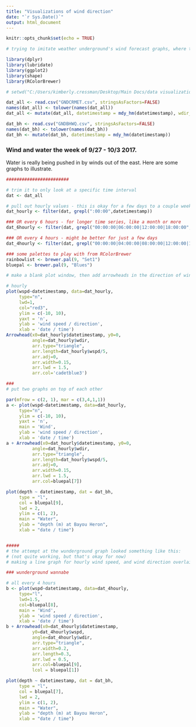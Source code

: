 ```yaml
---
title: "Visualizations of wind direction"
date: "`r Sys.Date()`"
output: html_document
---
```


```r
knitr::opts_chunk$set(echo = TRUE)
```

```r
# trying to imitate weather underground's wind forecast graphs, where there's a line for wind speed and every hour or two there's an arrowhead pointing in the direction of the wind

library(dplyr)
library(lubridate)
library(ggplot2)
library(shape)
library(RColorBrewer)

# setwd("C:/Users/kimberly.cressman/Desktop/Main Docs/data visualization/wind direction/oct2017")

dat_all <- read.csv("GNDCRMET.csv", stringsAsFactors=FALSE) 
names(dat_all) <- tolower(names(dat_all))
dat_all <- mutate(dat_all, datetimestamp = mdy_hm(datetimestamp), wdir_or = wdir, wdir = ifelse(wdir_or <= 270, 270 - wdir_or, 630 - wdir_or))

dat_bh <- read.csv("GNDBHWQ.csv", stringsAsFactors=FALSE) 
names(dat_bh) <- tolower(names(dat_bh))
dat_bh <- mutate(dat_bh, datetimestamp = mdy_hm(datetimestamp))
```

### Wind and water the week of 9/27 - 10/3 2017. 


Water is really being pushed in by winds out of the east. Here are some graphs to illustrate.


```r
########################

# trim it to only look at a specific time interval
dat <- dat_all 

# pull out hourly values - this is okay for a few days to a couple weeks
dat_hourly <- filter(dat, grepl(":00:00",datetimestamp))

### OR every 6 hours - for longer time series, like a month or more
dat_6hourly <- filter(dat, grepl("00:00:00|06:00:00|12:00:00|18:00:00",datetimestamp))

### OR every 4 hours - might be better for just a few days
dat_4hourly <- filter(dat, grepl("00:00:00|04:00:00|08:00:00|12:00:00|16:00:00|20:00:00",datetimestamp))

### some palettes to play with from RColorBrewer
rainbowlist <- brewer.pal(9, "Set1")
bluepal <- brewer.pal(9, "Blues")

# make a blank plot window, then add arrowheads in the direction of wind. Length of arrowheads is related to wind speed at a given time.

# hourly
plot(wspd~datetimestamp, data=dat_hourly, 
     type="n", 
     lwd=1, 
     col="red3", 
     ylim = c(-10, 10),
     yaxt = 'n',
     ylab = 'wind speed / direction',
     xlab = 'date / time')
Arrowhead(x0=dat_hourly$datetimestamp, y0=0, 
          angle=dat_hourly$wdir, 
          arr.type="triangle", 
          arr.length=dat_hourly$wspd/5, 
          arr.adj=0, 
          arr.width=0.15, 
          arr.lwd = 1.5,
          arr.col='cadetblue3')

###
# put two graphs on top of each other

par(mfrow = c(2, 1), mar = c(3,4,1,1))
a <- plot(wspd~datetimestamp, data=dat_hourly, 
     type="n", 
     ylim = c(-10, 10),
     yaxt = 'n',
     main = 'Wind',
     ylab = 'wind speed / direction',
     xlab = 'date / time')
a + Arrowhead(x0=dat_hourly$datetimestamp, y0=0, 
          angle=dat_hourly$wdir, 
          arr.type="triangle", 
          arr.length=dat_hourly$wspd/5, 
          arr.adj=0, 
          arr.width=0.15, 
          arr.lwd = 1.5,
          arr.col=bluepal[7])

plot(depth ~ datetimestamp, dat = dat_bh,
     type = "l",
     col = bluepal[9],
     lwd = 2,
     ylim = c(1, 2),
     main = "Water",
     ylab = "depth (m) at Bayou Heron",
     xlab = "date / time")


#####
# the attempt at the wunderground graph looked something like this:
# (not quite working, but that's okay for now)
# making a line graph for hourly wind speed, and wind direction overlaid every 6 hours

### wunderground wannabe

# all every 4 hours
b <- plot(wspd~datetimestamp, data=dat_4hourly,
     type="l",
     lwd=1.5,
     col=bluepal[8],
     main = 'Wind',
     ylab = 'wind speed / direction',
     xlab = 'date / time')
b + Arrowhead(x0=dat_4hourly$datetimestamp,
          y0=dat_4hourly$wspd,
          angle=dat_4hourly$wdir,
          arr.type="triangle",
          arr.width=0.2,
          arr.length=0.3,
          arr.lwd = 0.5,
          arr.col=bluepal[9],
          lcol = bluepal[1])

plot(depth ~ datetimestamp, dat = dat_bh,
     type = "l",
     col = bluepal[7],
     lwd = 2,
     ylim = c(1, 2),
     main = "Water",
     ylab = "depth (m) at Bayou Heron",
     xlab = "date / time")

```


